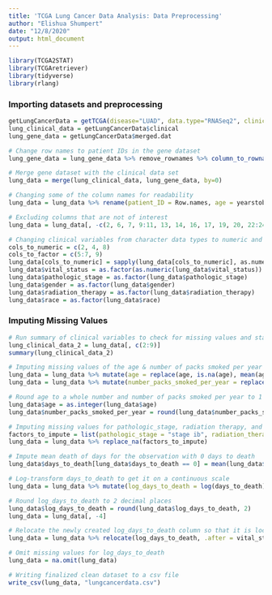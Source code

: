 ```yaml
---
title: 'TCGA Lung Cancer Data Analysis: Data Preprocessing'
author: "Elishua Shumpert"
date: "12/8/2020"
output: html_document
---
```


```r
library(TCGA2STAT)
library(TCGAretriever)
library(tidyverse)
library(rlang)
```

### Importing datasets and preprocessing
```r
getLungCancerData = getTCGA(disease="LUAD", data.type="RNASeq2", clinical=TRUE)
lung_clinical_data = getLungCancerData$clinical
lung_gene_data = getLungCancerData$merged.dat

# Change row names to patient IDs in the gene dataset
lung_gene_data = lung_gene_data %>% remove_rownames %>% column_to_rownames(var="bcr")

# Merge gene dataset with the clinical data set
lung_data = merge(lung_clinical_data, lung_gene_data, by=0)

# Changing some of the column names for readability
lung_data = lung_data %>% rename(patient_ID = Row.names, age = yearstobirth, number_packs_smoked_per_year = numberpackyearssmoked, vital_status = vitalstatus, days_to_death = daystodeath, pathologic_stage = pathologicstage, radiation_therapy = radiationtherapy)

# Excluding columns that are not of interest
lung_data = lung_data[, -c(2, 6, 7, 9:11, 13, 14, 16, 17, 19, 20, 22:24)]

# Changing clinical variables from character data types to numeric and factor data types
cols_to_numeric = c(2, 4, 8)
cols_to_factor = c(5:7, 9)
lung_data[cols_to_numeric] = sapply(lung_data[cols_to_numeric], as.numeric)
lung_data$vital_status = as.factor(as.numeric(lung_data$vital_status))
lung_data$pathologic_stage = as.factor(lung_data$pathologic_stage)
lung_data$gender = as.factor(lung_data$gender)
lung_data$radiation_therapy = as.factor(lung_data$radiation_therapy)
lung_data$race = as.factor(lung_data$race)
```

### Imputing Missing Values
```r
# Run summary of clinical variables to check for missing values and statistics
lung_clinical_data_2 = lung_data[, c(2:9)]
summary(lung_clinical_data_2)

# Imputing missing values of the age & number of packs smoked per year columns with the mean
lung_data = lung_data %>% mutate(age = replace(age, is.na(age), mean(age, na.rm = TRUE)))
lung_data = lung_data %>% mutate(number_packs_smoked_per_year = replace(number_packs_smoked_per_year, is.na(number_packs_smoked_per_year), mean(number_packs_smoked_per_year, na.rm = TRUE)))

# Round age to a whole number and number of packs smoked per year to 1 decimal place
lung_data$age = as.integer(lung_data$age)
lung_data$number_packs_smoked_per_year = round(lung_data$number_packs_smoked_per_year, 1)

# Imputing missing values for pathologic_stage, radiation therapy, and race with the mode
factors_to_impute = list(pathologic_stage = "stage ib", radiation_therapy = "no", race = "white")
lung_data = lung_data %>% replace_na(factors_to_impute)

# Impute mean death of days for the observation with 0 days to death
lung_data$days_to_death[lung_data$days_to_death == 0] = mean(lung_data$days_to_death, na.rm = TRUE)

# Log-transform days_to_death to get it on a continuous scale
lung_data = lung_data %>% mutate(log_days_to_death = log(days_to_death))

# Round log_days_to_death to 2 decimal places
lung_data$log_days_to_death = round(lung_data$log_days_to_death, 2)
lung_data = lung_data[, -4] 

# Relocate the newly created log_days_to_death column so that it is located after the days_to_death column
lung_data = lung_data %>% relocate(log_days_to_death, .after = vital_status)

# Omit missing values for log_days_to_death
lung_data = na.omit(lung_data)

# Writing finalized clean dataset to a csv file
write_csv(lung_data, "lungcancerdata.csv")
```

